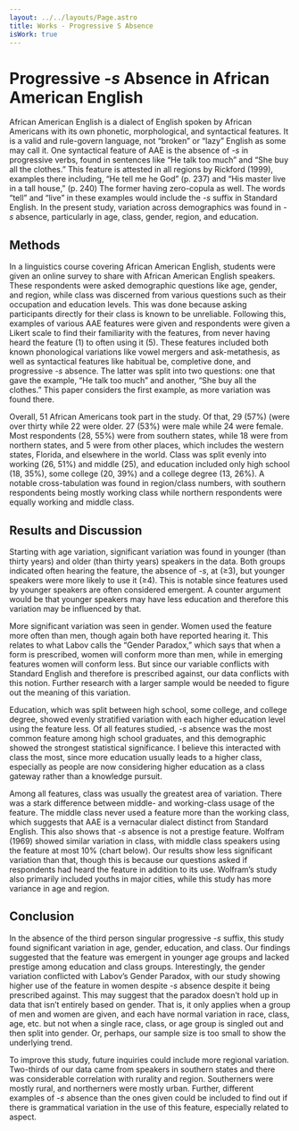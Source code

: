 ```yaml
---
layout: ../../layouts/Page.astro
title: Works - Progressive S Absence
isWork: true
---
```


# Progressive _-s_ Absence in African American English 

African American English is a dialect of English spoken by African Americans with its own phonetic, morphological, and syntactical features. It is a valid and rule-govern language, not “broken” or “lazy” English as some may call it. One syntactical feature of AAE is the absence of _-s_ in progressive verbs, found in sentences like “He talk too much” and “She buy all the clothes.” This feature is attested in all regions by Rickford (1999), examples there including, “He tell me he God” (p. 237) and “His master live in a tall house,” (p. 240) The former having zero-copula as well. The words “tell” and “live” in these examples would include the _-s_ suffix in Standard English. In the present study, variation across demographics was found in _-s_ absence, particularly in age, class, gender, region, and education. 

## Methods

In a linguistics course covering African American English, students were given an online survey to share with African American English speakers. These respondents were asked demographic questions like age, gender, and region, while class was discerned from various questions such as their occupation and education levels. This was done because asking participants directly for their class is known to be unreliable. Following this, examples of various AAE features were given and respondents were given a Likert scale to find their familiarity with the features, from never having heard the feature (1) to often using it (5). These features included both known phonological variations like vowel mergers and ask-metathesis, as well as syntactical features like habitual be, completive done, and progressive _-s_ absence. The latter was split into two questions: one that gave the example, “He talk too much” and another, “She buy all the clothes.” This paper considers the first example, as more variation was found there. 

Overall, 51 African Americans took part in the study. Of that, 29 (57%) (were over thirty while 22 were older. 27 (53%) were male while 24 were female. Most respondents (28, 55%) were from southern states, while 18 were from northern states, and 5 were from other places, which includes the western states, Florida, and elsewhere in the world. Class was split evenly into working (26, 51%) and middle (25), and education included only high school (18, 35%), some college (20, 39%) and a college degree (13, 26%). A notable cross-tabulation was found in region/class numbers, with southern respondents being mostly working class while northern respondents were equally working and middle class. 

## Results and Discussion

Starting with age variation, significant variation was found in younger (than thirty years) and older (than thirty years) speakers in the data. Both groups indicated often hearing the feature, the absence of _-s_, at (≥3), but younger speakers were more likely to use it (≥4). This is notable since features used by younger speakers are often considered emergent. A counter argument would be that younger speakers may have less education and therefore this variation may be influenced by that.

More significant variation was seen in gender. Women used the feature more often than men, though again both have reported hearing it. This relates to what Labov calls the “Gender Paradox,” which says that when a form is prescribed, women will conform more than men, while in emerging features women will conform less. But since our variable conflicts with Standard English and therefore is prescribed against, our data conflicts with this notion. Further research with a larger sample would be needed to figure out the meaning of this variation. 

Education, which was split between high school, some college, and college degree, showed evenly stratified variation with each higher education level using the feature less. Of all features studied, _-s_ absence was the most common feature among high school graduates, and this demographic showed the strongest statistical significance. I believe this interacted with class the most, since more education usually leads to a higher class, especially as people are now considering higher education as a class gateway rather than a knowledge pursuit. 

Among all features, class was usually the greatest area of variation. There was a stark difference between middle- and working-class usage of the feature. The middle class never used a feature more than the working class, which suggests that AAE is a vernacular dialect distinct from Standard English. This also shows that _-s_ absence is not a prestige feature. Wolfram (1969) showed similar variation in class, with middle class speakers using the feature at most 10% (chart below). Our results show less significant variation than that, though this is because our questions asked if respondents had heard the feature in addition to its use. Wolfram’s study also primarily included youths in major cities, while this study has more variance in age and region.

## Conclusion

In the absence of the third person singular progressive _-s_ suffix, this study found significant variation in age, gender, education, and class. Our findings suggested that the feature was emergent in younger age groups and lacked prestige among education and class groups. Interestingly, the gender variation conflicted with Labov’s Gender Paradox, with our study showing higher use of the feature in women despite _-s_ absence despite it being prescribed against. This may suggest that the paradox doesn’t hold up in data that isn’t entirely based on gender. That is, it only applies when a group of men and women are given, and each have normal variation in race, class, age, etc. but not when a single race, class, or age group is singled out and then split into gender. Or, perhaps, our sample size is too small to show the underlying trend. 

To improve this study, future inquiries could include more regional variation. Two-thirds of our data came from speakers in southern states and there was considerable correlation with rurality and region. Southerners were mostly rural, and northerners were mostly urban. Further, different examples of _-s_ absence than the ones given could be included to find out if there is grammatical variation in the use of this feature, especially related to aspect.